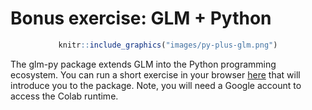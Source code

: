 # Bonus exercise: GLM + Python

<center>
```r
knitr::include_graphics("images/py-plus-glm.png")
```
</center>

The glm-py package extends GLM into the Python programming ecosystem. You can run a short exercise in your browser [here](https://colab.research.google.com/drive/18F702WfbOBQMr3g0sq-kpmsKqhqlvXhb?usp=sharing) that will introduce you to the package. Note, you will need a Google account to access the Colab runtime.